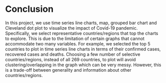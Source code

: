 # Conclusion

In this project, we use time series line charts, map, grouped bar chart and Cleveland dot plot to visualize the impact of Covid-19 pandemic. Specifically, we select representative countries/regions that top the charts to explore. This is due to the limitation of certain graphs that cannot accommodate two many variables. For example, we selected the top 5 countries to plot in time series line charts in terms of their confirmed cases, recovered cases and deaths. Choosing a few number of selective countries/regions, instead of all 269 countries, to plot will avoid clustering/overlapping in the graph which can be very messy. However, this is a trade-off between generality and information about other countries/regions.  